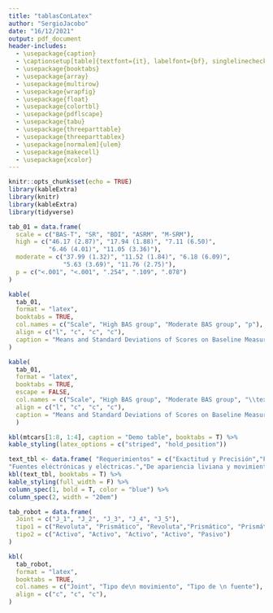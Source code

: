 ```yaml
---
title: "tablasConLatex"
author: "SergioJacobo"
date: "16/12/2021"
output: pdf_document
header-includes:
  - \usepackage{caption}
  - \captionsetup[table]{textfont={it}, labelfont={bf}, singlelinecheck=false, labelsep=newline}
  - \usepackage{booktabs}
  - \usepackage{array}
  - \usepackage{multirow}
  - \usepackage{wrapfig}
  - \usepackage{float}
  - \usepackage{colortbl}
  - \usepackage{pdflscape}
  - \usepackage{tabu}
  - \usepackage{threeparttable}
  - \usepackage{threeparttablex}
  - \usepackage[normalem]{ulem}
  - \usepackage{makecell}
  - \usepackage{xcolor}
---
```


```r
knitr::opts_chunk$set(echo = TRUE)
library(kableExtra)
library(knitr)
library(kableExtra)
library(tidyverse)
```

```r
tab_01 = data.frame(
  scale = c("BAS-T", "SR", "BDI", "ASRM", "M-SRM"),
  high = c("46.17 (2.87)", "17.94 (1.88)", "7.11 (6.50)", 
           "6.46 (4.01)", "11.05 (3.36)"),
  moderate = c("37.99 (1.32)", "11.52 (1.84)", "6.18 (6.09)", 
               "5.63 (3.69)", "11.76 (2.75)"),
  p = c("<.001", "<.001", ".254", ".109", ".078")
)
```



```r
kable(
  tab_01,
  format = "latex",
  booktabs = TRUE,
  col.names = c("Scale", "High BAS group", "Moderate BAS group", "p"),
  align = c("l", "c", "c", "c"),
  caption = "Means and Standard Deviations of Scores on Baseline Measures"
)
```

```r
kable(
  tab_01,
  format = "latex",
  booktabs = TRUE,
  escape = FALSE,
  col.names = c("Scale", "High BAS group", "Moderate BAS group", "\\textit{p}"),
  align = c("l", "c", "c", "c"),
  caption = "Means and Standard Deviations of Scores on Baseline Measures"
  )
```

```r
kbl(mtcars[1:8, 1:4], caption = "Demo table", booktabs = T) %>%
kable_styling(latex_options = c("striped", "hold_position"))
```


```r
text_tbl <- data.frame( "Requerimientos" = c("Exactitud y Precisión","Fuente de Alimentación","Rigidez","Seguridad","Esterilización"), "Características" = c("Posición previa del robot. Error promedio 0.54-3.21 mm.",
"Fuentes eléctrónicas y eléctricas.","De apariencia liviana y movimiento suave.","No interferir con el espacio de trabajo de otros elementos. Mecanismo de parada de emergencia.","De fácil limpieza supercial y uso hospitalario."))
kbl(text_tbl, booktabs = T) %>%
kable_styling(full_width = F) %>%
column_spec(1, bold = T, color = "blue") %>%
column_spec(2, width = "20em")
```


```r
tab_robot = data.frame(
  Joint = c("J_1", "J_2", "J_3", "J_4", "J_5"),
  tipo1 = c("Revoluta", "Prismático", "Revoluta","Prismático", "Prismático"),
  tipo2 = c("Activo", "Activo", "Activo", "Activo", "Pasivo")
)

kbl(
  tab_robot,
  format = "latex",
  booktabs = TRUE,
  col.names = c("Joint", "Tipo de\n movimiento", "Tipo de \n fuente"),
  align = c("c", "c", "c"),
)
```

